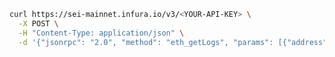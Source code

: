 
<Tabs>
  <TabItem value="curl">

```bash
curl https://sei-mainnet.infura.io/v3/<YOUR-API-KEY> \
  -X POST \
  -H "Content-Type: application/json" \
  -d '{"jsonrpc": "2.0", "method": "eth_getLogs", "params": [{"address": "0x6cAfAD6AAf5F3EAB6a7a31472A8B577d5eCF8777", "blockhash": "0x39f66b313cec316249c2933702bbca771d85845896d794008e482ca63bc045b1"}], "id":1}'
```

  </TabItem>
</Tabs>
